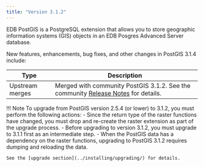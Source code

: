 ```yaml
---
title: "Version 3.1.2"
---
```

EDB PostGIS is a PostgreSQL extension that allows you to store geographic information systems (GIS) objects in an EDB Posgres Advanced Server database.

New features, enhancements, bug fixes, and other changes in PostGIS 3.1.4 include:

| Type            | Description                                                                                                                                      |
| --------------- | ------------------------------------------------------------------------------------------------------------------------------------------------ |
| Upstream merges | Merged with community PostGIS 3.1.2. See the community [Release Notes](https://postgis.net/docs/manual-3.1/release_notes.html#idm41899) for details. |                                                                                    

!!! Note
    To upgrade from PostGIS version 2.5.4 (or lower) to 3.1.2, you must perform the following actions:
     -  Since the return type of the raster functions have changed, you must drop and re-create the raster extension as part of the upgrade process. 
     - Before upgrading to version 3.1.2, you must upgrade to 3.1.1 first as an intermediate step.
     - When the PostGIS data has a dependency on the raster functions, upgrading to PostGIS 3.1.2 requires dumping and reloading the data.

    See the [upgrade section](../installing/upgrading/) for details.